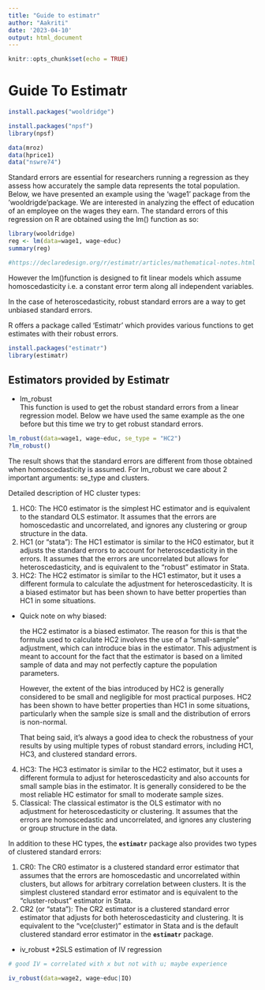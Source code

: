 ```yaml
---
title: "Guide to estimatr"
author: "Aakriti"
date: '2023-04-10'
output: html_document
---
```


```r
knitr::opts_chunk$set(echo = TRUE)
```
# Guide To Estimatr

```r
install.packages("wooldridge")

install.packages("npsf")
library(npsf)

data(mroz)
data(hprice1)
data("nswre74")


```

Standard errors are essential for researchers running a regression as they assess how accurately the sample data represents the total population. 
Below, we have presented an example using the 'wage1' package from the 'wooldrigde'package. We are interested in analyzing the effect of education of an employee on the wages they earn. The standard errors of this regression on R are obtained using the lm() function as so:
```r
library(wooldridge)
reg <- lm(data=wage1, wage~educ)
summary(reg)

#https://declaredesign.org/r/estimatr/articles/mathematical-notes.html for the explanations
```

However the lm()function is designed to fit linear models which assume homoscedasticity i.e. a constant error term along all independent variables. 

In the case of heteroscedasticity, robust standard errors are a way to get unbiased standard errors. 

R offers a package called 'Estimatr' which provides various functions to get estimates with their robust errors.

```r
install.packages("estimatr")
library(estimatr)

```


## Estimators provided by Estimatr


+ lm_robust  
This function is used to get the robust standard errors from a linear regression model. Below we have used the same example as the one before but this time we try to get robust standard errors.

```r
lm_robust(data=wage1, wage~educ, se_type = "HC2")
?lm_robust()
```
The result shows that the standard errors are different from those obtained when homoscedasticity is assumed.
For lm_robust we care about 2 important arguments: se_type and clusters.

Detailed description of HC cluster types:

1. HC0: The HC0 estimator is the simplest HC estimator and is equivalent to the standard OLS estimator. It assumes that the errors are homoscedastic and uncorrelated, and ignores any clustering or group structure in the data.
2. HC1 (or "stata"): The HC1 estimator is similar to the HC0 estimator, but it adjusts the standard errors to account for heteroscedasticity in the errors. It assumes that the errors are uncorrelated but allows for heteroscedasticity, and is equivalent to the "robust" estimator in Stata.
3. HC2: The HC2 estimator is similar to the HC1 estimator, but it uses a different formula to calculate the adjustment for heteroscedasticity. It is a biased estimator but has been shown to have better properties than HC1 in some situations.
- Quick note on why biased:
    
    the HC2 estimator is a biased estimator. The reason for this is that the formula used to calculate HC2 involves the use of a "small-sample" adjustment, which can introduce bias in the estimator. This adjustment is meant to account for the fact that the estimator is based on a limited sample of data and may not perfectly capture the population parameters.
    
    However, the extent of the bias introduced by HC2 is generally considered to be small and negligible for most practical purposes. HC2 has been shown to have better properties than HC1 in some situations, particularly when the sample size is small and the distribution of errors is non-normal.
    
    That being said, it's always a good idea to check the robustness of your results by using multiple types of robust standard errors, including HC1, HC3, and clustered standard errors.
    
4. HC3: The HC3 estimator is similar to the HC2 estimator, but it uses a different formula to adjust for heteroscedasticity and also accounts for small sample bias in the estimator. It is generally considered to be the most reliable HC estimator for small to moderate sample sizes.
5. Classical: The classical estimator is the OLS estimator with no adjustment for heteroscedasticity or clustering. It assumes that the errors are homoscedastic and uncorrelated, and ignores any clustering or group structure in the data.

In addition to these HC types, the **`estimatr`** package also provides two types of clustered standard errors:

1. CR0: The CR0 estimator is a clustered standard error estimator that assumes that the errors are homoscedastic and uncorrelated within clusters, but allows for arbitrary correlation between clusters. It is the simplest clustered standard error estimator and is equivalent to the "cluster-robust" estimator in Stata.
2. CR2 (or "stata"): The CR2 estimator is a clustered standard error estimator that adjusts for both heteroscedasticity and clustering. It is equivalent to the "vce(cluster)" estimator in Stata and is the default clustered standard error estimator in the **`estimatr`** package.





+ iv_robust 
  *2SLS estimation of IV regression
```r

# good IV = correlated with x but not with u; maybe experience 

iv_robust(data=wage2, wage~educ|IQ)



```
